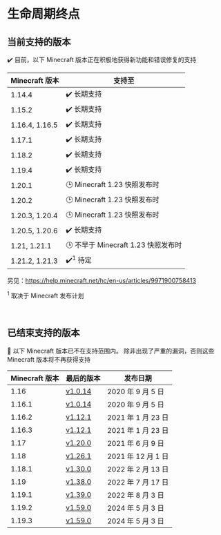 # 生命周期终点

## 当前支持的版本

✔️ 目前，以下 Minecraft 版本正在积极地获得新功能和错误修复的支持

| Minecraft 版本   | 支持至                         |
|----------------|-----------------------------|
| 1.14.4         | ✔️ 长期支持                     |
| 1.15.2         | ✔️ 长期支持                     |
| 1.16.4, 1.16.5 | ✔️ 长期支持                     |
| 1.17.1         | ✔️ 长期支持                     |
| 1.18.2         | ✔️ 长期支持                     |
| 1.19.4         | ✔️ 长期支持                     |
| 1.20.1         | 🕒 Minecraft 1.23 快照发布时     |
| 1.20.2         | 🕒 Minecraft 1.23 快照发布时     |
| 1.20.3, 1.20.4 | 🕒 Minecraft 1.23 快照发布时     |
| 1.20.5, 1.20.6 | ✔️ 长期支持                     |
| 1.21, 1.21.1   | 🕒 不早于 Minecraft 1.23 快照发布时 |
| 1.21.2, 1.21.3 | ✔️<sup>1</sup> 待定           |

另见：https://help.minecraft.net/hc/en-us/articles/9971900758413

<sup>1</sup> 取决于 Minecraft 发布计划

<br/>

## 已结束支持的版本

👻 以下 Minecraft 版本已不在支持范围内。
除非出现了严重的漏洞，否则这些 Minecraft 版本将不再获得支持

| Minecraft 版本 | 最后的版本                                                                                     | 发布日期            |
|--------------|-------------------------------------------------------------------------------------------|-----------------|
| 1.16         | [v1.0.14](https://github.com/TISUnion/Carpet-TIS-Addition/releases/tag/1.0.14%2Bbuild.24) | 2020 年 9 月 5 日  |
| 1.16.1       | [v1.0.14](https://github.com/TISUnion/Carpet-TIS-Addition/releases/tag/1.0.14%2Bbuild.24) | 2020 年 9 月 5 日  |
| 1.16.2       | [v1.12.1](https://github.com/TISUnion/Carpet-TIS-Addition/releases/tag/v1.12.1)           | 2021 年 1 月 23 日 |
| 1.16.3       | [v1.12.1](https://github.com/TISUnion/Carpet-TIS-Addition/releases/tag/v1.12.1)           | 2021 年 1 月 23 日 |
| 1.17         | [v1.20.0](https://github.com/TISUnion/Carpet-TIS-Addition/releases/tag/v1.20.0)           | 2021 年 6 月 9 日  |
| 1.18         | [v1.26.1](https://github.com/TISUnion/Carpet-TIS-Addition/releases/tag/v1.26.0)           | 2021 年 12 月 1 日 |
| 1.18.1       | [v1.30.0](https://github.com/TISUnion/Carpet-TIS-Addition/releases/tag/v1.30.0)           | 2022 年 2 月 13 日 |
| 1.19         | [v1.38.0](https://github.com/TISUnion/Carpet-TIS-Addition/releases/tag/v1.38.0)           | 2022 年 7 月 17 日 |
| 1.19.1       | [v1.39.0](https://github.com/TISUnion/Carpet-TIS-Addition/releases/tag/v1.39.0)           | 2022 年 8 月 3 日  |
| 1.19.2       | [v1.59.0](https://github.com/TISUnion/Carpet-TIS-Addition/releases/tag/v1.59.0)           | 2024 年 5 月 3 日  |
| 1.19.3       | [v1.59.0](https://github.com/TISUnion/Carpet-TIS-Addition/releases/tag/v1.59.0)           | 2024 年 5 月 3 日  |

<style>{`
:root {
  --ifm-table-cell-padding: 0.5rem;
}
`}</style>
